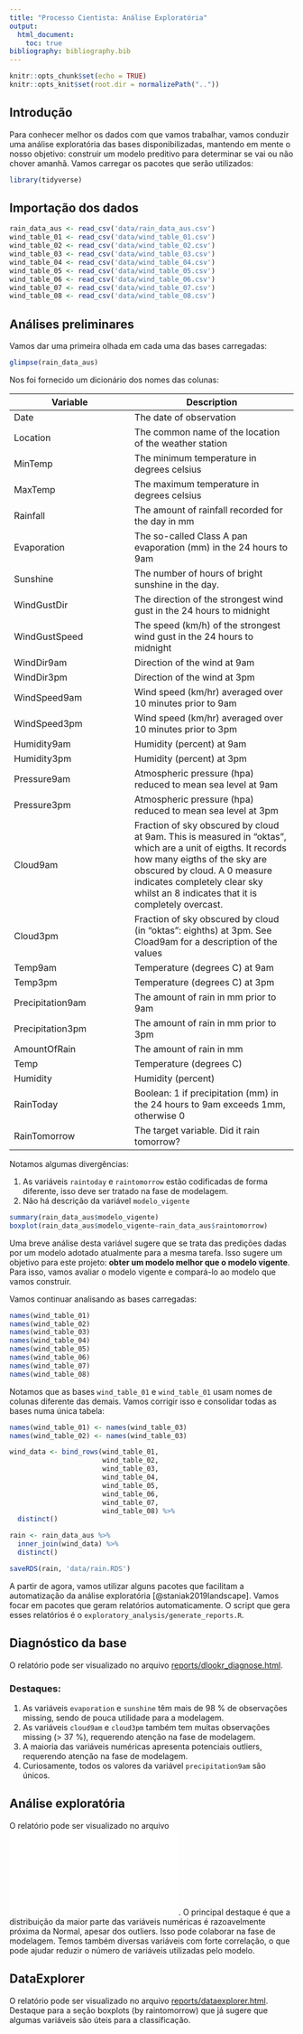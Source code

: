 ```yaml
---
title: "Processo Cientista: Análise Exploratória"
output:
  html_document:
    toc: true
bibliography: bibliography.bib
---
```


```r
knitr::opts_chunk$set(echo = TRUE)
knitr::opts_knit$set(root.dir = normalizePath(".."))
```

## Introdução

Para conhecer melhor os dados com que vamos trabalhar, vamos conduzir uma análise exploratória das bases disponibilizadas, mantendo em mente o nosso objetivo: construir um modelo preditivo para determinar se vai ou não chover amanhã. Vamos carregar os pacotes que serão utilizados:

```r
library(tidyverse)
```

## Importação dos dados

```r
rain_data_aus <- read_csv('data/rain_data_aus.csv')
wind_table_01 <- read_csv('data/wind_table_01.csv')
wind_table_02 <- read_csv('data/wind_table_02.csv')
wind_table_03 <- read_csv('data/wind_table_03.csv')
wind_table_04 <- read_csv('data/wind_table_04.csv')
wind_table_05 <- read_csv('data/wind_table_05.csv')
wind_table_06 <- read_csv('data/wind_table_06.csv')
wind_table_07 <- read_csv('data/wind_table_07.csv')
wind_table_08 <- read_csv('data/wind_table_08.csv')
```

## Análises preliminares
Vamos dar uma primeira olhada em cada uma das bases carregadas:

```r
glimpse(rain_data_aus)
```

Nos foi fornecido um dicionário dos nomes das colunas:


Variable | Description
---------|------------
Date   |  The date of observation
Location   |  The common name of the location of the weather station
MinTemp   |  The minimum temperature in degrees celsius
MaxTemp   |  The maximum temperature in degrees celsius
Rainfall   |  The amount of rainfall recorded for the day in mm
Evaporation   |  The so-called Class A pan evaporation (mm) in the 24 hours to 9am
Sunshine   |  The number of hours of bright sunshine in the day.
WindGustDir   |  The direction of the strongest wind gust in the 24 hours to midnight
WindGustSpeed   |  The speed (km/h) of the strongest wind gust in the 24 hours to midnight
WindDir9am   |  Direction of the wind at 9am
WindDir3pm   |  Direction of the wind at 3pm
WindSpeed9am   |  Wind speed (km/hr) averaged over 10 minutes prior to 9am
WindSpeed3pm   |  Wind speed (km/hr) averaged over 10 minutes prior to 3pm
Humidity9am   |  Humidity (percent) at 9am
Humidity3pm   |  Humidity (percent) at 3pm
Pressure9am   |  Atmospheric pressure (hpa) reduced to mean sea level at 9am
Pressure3pm   |  Atmospheric pressure (hpa) reduced to mean sea level at 3pm
Cloud9am   |  Fraction of sky obscured by cloud at 9am. This is measured in "oktas", which are a unit of eigths. It records how many eigths of the sky are obscured by cloud. A 0 measure indicates completely clear sky whilst an 8 indicates that it is completely overcast.
Cloud3pm | Fraction of sky obscured by cloud (in "oktas": eighths) at 3pm. See Cload9am for a description of the values
Temp9am |  Temperature (degrees C) at 9am
Temp3pm |  Temperature (degrees C) at 3pm
Precipitation9am |  The amount of rain in mm prior to 9am
Precipitation3pm |  The amount of rain in mm prior to 3pm
AmountOfRain |  The amount of rain in mm
Temp |  Temperature (degrees C)
Humidity |  Humidity (percent)
RainToday |  Boolean: 1 if precipitation (mm) in the 24 hours to 9am exceeds 1mm, otherwise 0
RainTomorrow |  The target variable. Did it rain tomorrow?

Notamos algumas divergências:

1. As variáveis `raintoday` e `raintomorrow` estão codificadas de forma diferente, isso deve ser tratado na fase de modelagem.
2. Não há descrição da variável `modelo_vigente`

```r
summary(rain_data_aus$modelo_vigente)
boxplot(rain_data_aus$modelo_vigente~rain_data_aus$raintomorrow)
```

Uma breve análise desta variável sugere que se trata das predições dadas por um modelo adotado atualmente para a mesma tarefa. Isso sugere um objetivo para este projeto: **obter um modelo melhor que o modelo vigente**. Para isso, vamos avaliar o modelo vigente e compará-lo ao modelo que vamos construir.

Vamos continuar analisando as bases carregadas:

```r
names(wind_table_01)
names(wind_table_02)
names(wind_table_03)
names(wind_table_04)
names(wind_table_05)
names(wind_table_06)
names(wind_table_07)
names(wind_table_08)
```

Notamos que as bases `wind_table_01` e `wind_table_01` usam nomes de colunas diferente das demais. Vamos corrigir isso e consolidar todas as bases numa única tabela:

```r
names(wind_table_01) <- names(wind_table_03)
names(wind_table_02) <- names(wind_table_03)

wind_data <- bind_rows(wind_table_01,
                       wind_table_02,
                       wind_table_03,
                       wind_table_04,
                       wind_table_05,
                       wind_table_06,
                       wind_table_07,
                       wind_table_08) %>% 
  distinct()

rain <- rain_data_aus %>% 
  inner_join(wind_data) %>% 
  distinct()

saveRDS(rain, 'data/rain.RDS')
```

A partir de agora, vamos utilizar alguns pacotes que facilitam a automatização da análise exploratória [@staniak2019landscape]. Vamos focar em pacotes que geram relatórios automaticamente. O script que gera esses relatórios é o `exploratory_analysis/generate_reports.R`.

## Diagnóstico da base

O relatório pode ser visualizado no arquivo [reports/dlookr_diagnose.html](/processo_cientista/exploratory_analysis/reports/dlookr_diagnose.html).

### Destaques:

1. As variáveis `evaporation` e `sunshine` têm mais de 98 % de observações missing, sendo de pouca utilidade para a modelagem.
2. As variáveis `cloud9am` e `cloud3pm` também tem muitas observações missing (> 37 %), requerendo atenção na fase de modelagem.
3. A maioria das variáveis numéricas apresenta potenciais outliers, requerendo atenção na fase de modelagem.
4. Curiosamente, todos os valores da variável `precipitation9am` são únicos.

## Análise exploratória

O relatório pode ser visualizado no arquivo ![reports/dlookr_eda.html](./reports/dlookr_eda.html). O principal destaque é que a distribuição da maior parte das variáveis numéricas é razoavelmente próxima da Normal, apesar dos outliers. Isso pode colaborar na fase de modelagem. Temos também diversas variáveis com forte correlação, o que pode ajudar reduzir o número de variáveis utilizadas pelo modelo.

## DataExplorer

O relatório pode ser visualizado no arquivo [reports/dataexplorer.html](./reports/dataexplorer.html). Destaque para a seção boxplots (by raintomorrow) que já sugere que algumas variáveis são úteis para a classificação.






